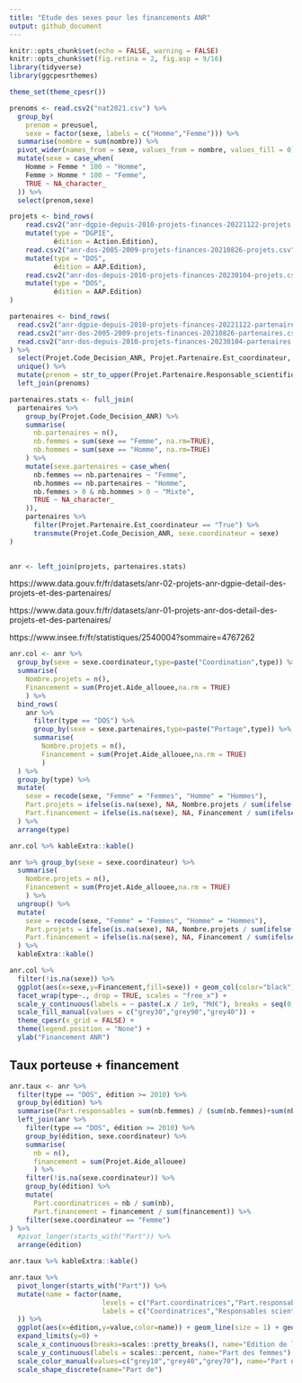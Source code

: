 ```yaml
---
title: "Etude des sexes pour les financements ANR"
output: github_document
---
```


```r
knitr::opts_chunk$set(echo = FALSE, warning = FALSE)
knitr::opts_chunk$set(fig.retina = 2, fig.asp = 9/16)
library(tidyverse)
library(ggcpesrthemes)

theme_set(theme_cpesr())
```

```r
prenoms <- read.csv2("nat2021.csv") %>%
  group_by(
    prenom = preusuel, 
    sexe = factor(sexe, labels = c("Homme","Femme"))) %>%
  summarise(nombre = sum(nombre)) %>%
  pivot_wider(names_from = sexe, values_from = nombre, values_fill = 0) %>%
  mutate(sexe = case_when(
    Homme > Femme * 100 ~ "Homme",
    Femme > Homme * 100 ~ "Femme",
    TRUE ~ NA_character_
  )) %>%
  select(prenom,sexe)

projets <- bind_rows(
    read.csv2("anr-dgpie-depuis-2010-projets-finances-20221122-projets.csv", dec='.') %>%
    mutate(type = "DGPIE",
           édition = Action.Edition),
    read.csv2("anr-dos-2005-2009-projets-finances-20210826-projets.csv", dec='.') %>% 
    mutate(type = "DOS",
           édition = AAP.Edition),
    read.csv2("anr-dos-depuis-2010-projets-finances-20230104-projets.csv", dec='.') %>%
    mutate(type = "DOS",
           édition = AAP.Edition)
) 

partenaires <- bind_rows(
  read.csv2("anr-dgpie-depuis-2010-projets-finances-20221122-partenaires.csv") %>% filter(Projet.Partenaire.Est_coordinateur == "True"),
  read.csv2("anr-dos-2005-2009-projets-finances-20210826-partenaires.csv"),
  read.csv2("anr-dos-depuis-2010-projets-finances-20230104-partenaires.csv")
) %>% 
  select(Projet.Code_Decision_ANR, Projet.Partenaire.Est_coordinateur, Projet.Partenaire.Responsable_scientifique.Prenom, Projet.Partenaire.Responsable_scientifique.Nom) %>%
  unique() %>%
  mutate(prenom = str_to_upper(Projet.Partenaire.Responsable_scientifique.Prenom)) %>%
  left_join(prenoms)

partenaires.stats <- full_join(
  partenaires %>%
    group_by(Projet.Code_Decision_ANR) %>%
    summarise(
      nb.partenaires = n(),
      nb.femmes = sum(sexe == "Femme", na.rm=TRUE),
      nb.hommes = sum(sexe == "Homme", na.rm=TRUE)
    ) %>%
    mutate(sexe.partenaires = case_when(
      nb.femmes == nb.partenaires ~ "Femme",
      nb.hommes == nb.partenaires ~ "Homme",
      nb.femmes > 0 & nb.hommes > 0 ~ "Mixte",
      TRUE ~ NA_character_
    )),
    partenaires %>%
      filter(Projet.Partenaire.Est_coordinateur == "True") %>%
      transmute(Projet.Code_Decision_ANR, sexe.coordinateur = sexe)
)
    

anr <- left_join(projets, partenaires.stats)
```


https://www.data.gouv.fr/fr/datasets/anr-02-projets-anr-dgpie-detail-des-projets-et-des-partenaires/

https://www.data.gouv.fr/fr/datasets/anr-01-projets-anr-dos-detail-des-projets-et-des-partenaires/

https://www.insee.fr/fr/statistiques/2540004?sommaire=4767262


```r
anr.col <- anr %>%
  group_by(sexe = sexe.coordinateur,type=paste("Coordination",type)) %>%
  summarise(
    Nombre.projets = n(),
    Financement = sum(Projet.Aide_allouee,na.rm = TRUE)
    ) %>%
  bind_rows(
    anr %>%
      filter(type == "DOS") %>%
      group_by(sexe = sexe.partenaires,type=paste("Portage",type)) %>%
      summarise(
        Nombre.projets = n(),
        Financement = sum(Projet.Aide_allouee,na.rm = TRUE)
        )
  ) %>%
  group_by(type) %>%
  mutate(
    sexe = recode(sexe, "Femme" = "Femmes", "Homme" = "Hommes"),
    Part.projets = ifelse(is.na(sexe), NA, Nombre.projets / sum(ifelse(!is.na(sexe),Nombre.projets,0))),
    Part.financement = ifelse(is.na(sexe), NA, Financement / sum(ifelse(!is.na(sexe),Financement,0)))
  ) %>%
  arrange(type)

anr.col %>% kableExtra::kable()
```

```r
anr %>% group_by(sexe = sexe.coordinateur) %>%
  summarise(
    Nombre.projets = n(),
    Financement = sum(Projet.Aide_allouee,na.rm = TRUE)
    ) %>%
  ungroup() %>%
  mutate(
    sexe = recode(sexe, "Femme" = "Femmes", "Homme" = "Hommes"),
    Part.projets = ifelse(is.na(sexe), NA, Nombre.projets / sum(ifelse(!is.na(sexe),Nombre.projets,0))),
    Part.financement = ifelse(is.na(sexe), NA, Financement / sum(ifelse(!is.na(sexe),Financement,0)))
  ) %>%
  kableExtra::kable()
```


```r
anr.col %>%
  filter(!is.na(sexe)) %>%
  ggplot(aes(x=sexe,y=Financement,fill=sexe)) + geom_col(color="black") +
  facet_wrap(type~., drop = TRUE, scales = "free_x") +
  scale_y_continuous(labels = ~ paste(.x / 1e9, "Md€"), breaks = seq(0,10,2)*1e9) +
  scale_fill_manual(values = c("grey30","grey90","grey40")) +
  theme_cpesr(x_grid = FALSE) +
  theme(legend.position = "None") +
  ylab("Financement ANR")
```





## Taux porteuse + financement

```r
anr.taux <- anr %>%
  filter(type == "DOS", édition >= 2010) %>%
  group_by(édition) %>%
  summarise(Part.responsables = sum(nb.femmes) / (sum(nb.femmes)+sum(nb.hommes))) %>%
  left_join(anr %>%
    filter(type == "DOS", édition >= 2010) %>%
    group_by(édition, sexe.coordinateur) %>%
    summarise(
      nb = n(),
      financement = sum(Projet.Aide_allouee)
      ) %>%
    filter(!is.na(sexe.coordinateur)) %>%
    group_by(édition) %>%
    mutate(
      Part.coordinatrices = nb / sum(nb),
      Part.financement = financement / sum(financement)) %>%
    filter(sexe.coordinateur == "Femme") 
) %>%
  #pivot_longer(starts_with("Part")) %>%
  arrange(édition)

anr.taux %>% kableExtra::kable()
```


```r
anr.taux %>%
  pivot_longer(starts_with("Part")) %>%
  mutate(name = factor(name,
                       levels = c("Part.coordinatrices","Part.responsables","Part.financement"),
                       labels = c("Coordinatrices","Responsables scientifiques","Financement avec coordinatrice")
  )) %>%
  ggplot(aes(x=édition,y=value,color=name)) + geom_line(size = 1) + geom_point(aes(shape = name), size=3, stroke= 1, fill="white") +
  expand_limits(y=0) +
  scale_x_continuous(breaks=scales::pretty_breaks(), name="Edition de l'appel à projets ANR") +
  scale_y_continuous(labels = scales::percent, name="Part des femmes") +
  scale_color_manual(values=c("grey10","grey40","grey70"), name="Part de") +
  scale_shape_discrete(name="Part de")
```

